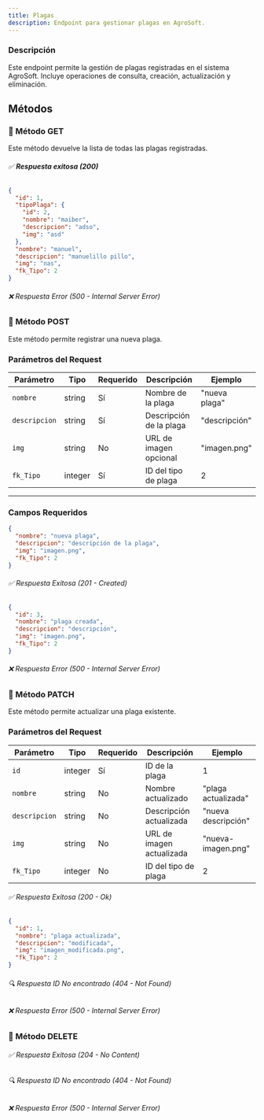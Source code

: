 ```yaml
---
title: Plagas
description: Endpoint para gestionar plagas en AgroSoft.
---
```



### Descripción

Este endpoint permite la gestión de plagas registradas en el sistema AgroSoft. Incluye operaciones de consulta, creación, actualización y eliminación.

## Métodos

### 🔹 Método GET

<ApiBaseBanner
  method="GET"
  path="/plaga/"
  baseUrl="http://127.0.0.1:8000"
/>

Este método devuelve la lista de todas las plagas registradas.

###### ✅ **Respuesta exitosa (200)**
```json
{
  "id": 1,
  "tipoPlaga": {
    "id": 2,
    "nombre": "maiber",
    "descripcion": "adso",
    "img": "asd"
  },
  "nombre": "manuel",
  "descripcion": "manuelillo pillo",
  "img": "nas",
  "fk_Tipo": 2
}
```
###### ❌ Respuesta Error (500 - Internal Server Error)

### 🔹 Método POST

<ApiBaseBanner
  method="POST"
  path="/plaga/"
  baseUrl="http://127.0.0.1:8000"
/>

Este método permite registrar una nueva plaga.

### **Parámetros del Request**

| Parámetro       | Tipo     | Requerido | Descripción            | Ejemplo          |
|----------------|----------|-----------|------------------------|------------------|
| `nombre`      | string   | Sí        | Nombre de la plaga     | "nueva plaga"   |
| `descripcion` | string   | Sí        | Descripción de la plaga | "descripción"   |
| `img`         | string   | No        | URL de imagen opcional | "imagen.png"   |
| `fk_Tipo`     | integer  | Sí        | ID del tipo de plaga   | 2               |

---

### **Campos Requeridos**
```json
{
  "nombre": "nueva plaga",
  "descripcion": "descripción de la plaga",
  "img": "imagen.png",
  "fk_Tipo": 2
}
```

###### ✅ Respuesta Exitosa (201 - Created)
```json
{
  "id": 3,
  "nombre": "plaga creada",
  "descripcion": "descripción",
  "img": "imagen.png",
  "fk_Tipo": 2
}
```
###### ❌ Respuesta Error (500 - Internal Server Error)

### 🔹 Método PATCH

<ApiBaseBanner
  method="PATCH"
  path="/plaga/{id}/"
  baseUrl="http://127.0.0.1:8000"
/>

Este método permite actualizar una plaga existente.

### **Parámetros del Request**
| Parámetro       | Tipo     | Requerido | Descripción               | Ejemplo                  |
|----------------|----------|-----------|---------------------------|--------------------------|
| `id`          | integer  | Sí        | ID de la plaga            | 1                        |
| `nombre`      | string   | No        | Nombre actualizado        | "plaga actualizada"     |
| `descripcion` | string   | No        | Descripción actualizada   | "nueva descripción"     |
| `img`         | string   | No        | URL de imagen actualizada | "nueva-imagen.png"      |
| `fk_Tipo`     | integer  | No        | ID del tipo de plaga      | 2                        |

###### ✅ Respuesta Exitosa (200 - Ok)
```json
{
  "id": 1,
  "nombre": "plaga actualizada",
  "descripcion": "modificada",
  "img": "imagen_modificada.png",
  "fk_Tipo": 2
}
```
###### 🔍 Respuesta ID No encontrado (404 - Not Found)
###### ❌ Respuesta Error (500 - Internal Server Error)

### 🔹 Método DELETE

<ApiBaseBanner
  method="DELETE"
  path="/plaga/{id}/"
  baseUrl="http://127.0.0.1:8000"
/>
###### ✅ Respuesta Exitosa (204 - No Content)
###### 🔍 Respuesta ID No encontrado (404 - Not Found)
###### ❌ Respuesta Error (500 - Internal Server Error)

